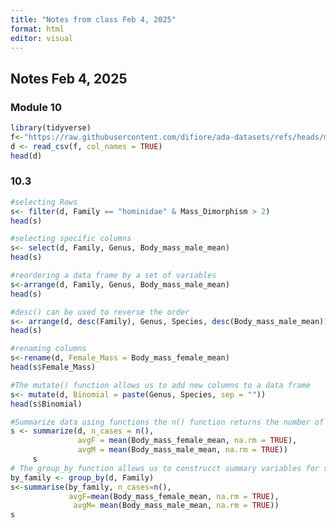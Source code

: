 ```yaml
---
title: "Notes from class Feb 4, 2025"
format: html
editor: visual
---
```


## Notes Feb 4, 2025

### Module 10

```r
library(tidyverse)
f<-"https://raw.githubusercontent.com/difiore/ada-datasets/refs/heads/main/KamilarAndCooperData.csv"
d <- read_csv(f, col_names = TRUE)
head(d)
```

### 10.3 ###
```r
#selecting Rows
s<- filter(d, Family == "hominidae" & Mass_Dimorphism > 2)
head(s)

#selecting specific columns
s<- select(d, Family, Genus, Body_mass_male_mean)
head(s)

#reordering a data frame by a set of variables
s<-arrange(d, Family, Genus, Body_mass_male_mean)
head(s)

#desc() can be used to reverse the order
s<- arrange(d, desc(Family), Genus, Species, desc(Body_mass_male_mean))
head(s)

#renaming columns
s<-rename(d, Female_Mass = Body_mass_female_mean)
head(s$Female_Mass)

#The mutate() function allows us to add new columns to a data frame
s<- mutate(d, Binomial = paste(Genus, Species, sep = ""))
head(s$Binomial)

#Summarize data using functions the n() function returns the number of rows in the data frame
s <- summarize(d, n_cases = n(),
               avgF = mean(Body_mass_female_mean, na.rm = TRUE),
               avgM = mean(Body_mass_male_mean, na.rm = TRUE))
     s         
# The group_by function allows us to construcct summary variables for sets of obsercations defined by a categorical environment
by_family <- group_by(d, Family)
s<-summarise(by_family, n_cases=n(), 
             avgF=mean(Body_mass_female_mean, na.rm = TRUE),
              avgM= mean(Body_mass_male_mean, na.rm = TRUE))
s
```

